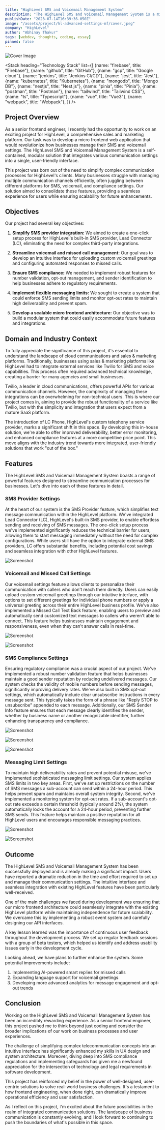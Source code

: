 ```yaml
---
title: "HighLevel SMS and Voicemail Management System"
description: "The HighLevel SMS and Voicemail Management System is a micro frontend web application designed to streamline communication settings for businesses. It integrates SMS provider configuration, voicemail and missed call handling, compliance settings, and messaging limits into a single, user-friendly interface."
publishDate: "2023-07-14T16:39:36.050Z"
image: "/assets/project/hl-advanced-settings-mf/cover.jpeg"
company: "HighLevel"
author: "Abhinay Thakur"
tags: [webdev, thoughts, coding, essay]
pinned: false
---
```


![Cover Image](/assets/project/hl-advanced-settings-mf/cover.jpeg)

<Stack 
  heading="Technology Stack"
  list={[
    {name: "firebase", title: "Firebase"},
    {name: "github", title: "GitHub"},
    {name: "gcp", title: "Google cloud"},
    {name: "jenkins", title: "Jenkins CI/CD"},
    {name: "jest", title: "Jest"},
    {name: "kubernetes", title: "Kubernetes"},
    {name: "mongodb", title: "Mongo DB"},
    {name: "nestjs", title: "Nest.js"},
    {name: "pinia", title: "Pinia"},
    {name: "postman", title: "Postman"},
    {name: "tailwind", title: "Tailwind CSS"},
    {name: "ts", title: "Typescript"},
    {name: "vue", title: "Vue3"},
    {name: "webpack", title: "Webpack"},
  ]}
/>

## Project Overview

As a senior frontend engineer, I recently had the opportunity to work on an exciting project for HighLevel, a comprehensive sales and marketing platform. Our task was to develop a micro frontend web application that would revolutionize how businesses manage their SMS and voicemail settings. The HighLevel SMS and Voicemail Management System is a self-contained, modular solution that integrates various communication settings into a single, user-friendly interface.

This project was born out of the need to simplify complex communication processes for HighLevel's clients. Many businesses struggle with managing multiple communication channels efficiently, often juggling between different platforms for SMS, voicemail, and compliance settings. Our solution aimed to consolidate these features, providing a seamless experience for users while ensuring scalability for future enhancements.

## Objectives

Our project had several key objectives:

1. **Simplify SMS provider integration:** We aimed to create a one-click setup process for HighLevel's built-in SMS provider, Lead Connector (LC), eliminating the need for complex third-party integrations.

2. **Streamline voicemail and missed call management:** Our goal was to develop an intuitive interface for uploading custom voicemail greetings and configuring automated responses to missed calls.

3. **Ensure SMS compliance:** We needed to implement robust features for number validation, opt-out management, and sender identification to help businesses adhere to regulatory requirements.

4. **Implement flexible messaging limits:** We sought to create a system that could enforce SMS sending limits and monitor opt-out rates to maintain high deliverability and prevent spam.

5. **Develop a scalable micro frontend architecture:** Our objective was to build a modular system that could easily accommodate future features and integrations.

## Domain and Industry Context

To fully appreciate the significance of this project, it's essential to understand the landscape of cloud communications and sales & marketing platforms. Traditionally, businesses using sales & marketing platforms like HighLevel had to integrate external services like Twilio for SMS and voice capabilities. This process often required advanced technical knowledge, creating a barrier for many agencies and small businesses.

Twilio, a leader in cloud communications, offers powerful APIs for various communication channels. However, the complexity of managing these integrations can be overwhelming for non-technical users. This is where our project comes in, aiming to provide the robust functionality of a service like Twilio, but with the simplicity and integration that users expect from a mature SaaS platform.

The introduction of LC Phone, HighLevel's custom telephony service provider, marks a significant shift in this space. By developing this in-house solution, we're able to offer improved deliverability, better error monitoring, and enhanced compliance features at a more competitive price point. This move aligns with the industry trend towards more integrated, user-friendly solutions that work "out of the box."

## Features

The HighLevel SMS and Voicemail Management System boasts a range of powerful features designed to streamline communication processes for businesses. Let's dive into each of these features in detail.

### SMS Provider Settings

At the heart of our system is the SMS Provider feature, which simplifies text message communication within the HighLevel platform. We've integrated Lead Connector (LC), HighLevel's built-in SMS provider, to enable effortless sending and receiving of SMS messages. The one-click setup process we've implemented significantly reduces the technical barrier for users, allowing them to start messaging immediately without the need for complex configurations. While users still have the option to integrate external SMS providers, LC offers substantial benefits, including potential cost savings and seamless integration with other HighLevel features.

<p><img src="/assets/project/hl-advanced-settings-mf/ss1.png" alt="Screenshot" class="project-screenshot"/></p>

### Voicemail and Missed Call Settings

Our voicemail settings feature allows clients to personalize their communication with callers who don't reach them directly. Users can easily upload custom voicemail greetings through our intuitive interface, with options to set different greetings for individual phone numbers or apply a universal greeting across their entire HighLevel business profile. We've also implemented a Missed Call Text Back feature, enabling users to preview and automatically send customized text messages to callers who weren't able to connect. This feature helps businesses maintain engagement and responsiveness, even when they can't answer calls in real-time.

<p><img src="/assets/project/hl-advanced-settings-mf/ss2.png" alt="Screenshot" class="project-screenshot"/></p>

<p><img src="/assets/project/hl-advanced-settings-mf/ss3.png" alt="Screenshot" class="project-screenshot"/></p>

### SMS Compliance Settings

Ensuring regulatory compliance was a crucial aspect of our project. We've implemented a robust number validation feature that helps businesses maintain a good sender reputation by reducing undelivered messages. Our system checks the validity of mobile numbers before sending messages, significantly improving delivery rates. We've also built in SMS opt-out settings, which automatically include clear unsubscribe instructions in every message sent. This typically takes the form of a phrase like "Reply STOP to unsubscribe" appended to each message. Additionally, our SMS Sender Info feature ensures that each message clearly identifies the sender, whether by business name or another recognizable identifier, further enhancing transparency and compliance.

<p><img src="/assets/project/hl-advanced-settings-mf/ss4.png" alt="Screenshot" class="project-screenshot"/></p>

<p><img src="/assets/project/hl-advanced-settings-mf/ss5.png" alt="Screenshot" class="project-screenshot"/></p>

<p><img src="/assets/project/hl-advanced-settings-mf/ss6.png" alt="Screenshot" class="project-screenshot"/></p>

### Messaging Limit Settings

To maintain high deliverability rates and prevent potential misuse, we've implemented sophisticated messaging limit settings. Our system applies SMS limits in two key areas. First, we've set up restrictions on the number of SMS messages a sub-account can send within a 24-hour period. This helps prevent spam and maintains overall system integrity. Second, we've implemented a monitoring system for opt-out rates. If a sub-account's opt-out rate exceeds a certain threshold (typically around 2%), the system automatically locks the account for a 24-hour period, preventing further SMS sends. This feature helps maintain a positive reputation for all HighLevel users and encourages responsible messaging practices.

<p><img src="/assets/project/hl-advanced-settings-mf/ss7.png" alt="Screenshot" class="project-screenshot"/></p>

<p><img src="/assets/project/hl-advanced-settings-mf/ss8.png" alt="Screenshot" class="project-screenshot"/></p>

## Outcome

The HighLevel SMS and Voicemail Management System has been successfully deployed and is already making a significant impact. Users have reported a dramatic reduction in the time and effort required to set up and manage their communication settings. The intuitive interface and seamless integration with existing HighLevel features have been particularly well-received.

One of the main challenges we faced during development was ensuring that our micro frontend architecture could seamlessly integrate with the existing HighLevel platform while maintaining independence for future scalability. We overcame this by implementing a robust event system and carefully designing our API interfaces.

A key lesson learned was the importance of continuous user feedback throughout the development process. We set up regular feedback sessions with a group of beta testers, which helped us identify and address usability issues early in the development cycle.

Looking ahead, we have plans to further enhance the system. Some potential improvements include:

1. Implementing AI-powered smart replies for missed calls
2. Expanding language support for voicemail greetings
3. Developing more advanced analytics for message engagement and opt-out trends

## Conclusion

Working on the HighLevel SMS and Voicemail Management System has been an incredibly rewarding experience. As a senior frontend engineer, this project pushed me to think beyond just coding and consider the broader implications of our work on business processes and user experiences.

The challenge of simplifying complex telecommunication concepts into an intuitive interface has significantly enhanced my skills in UX design and system architecture. Moreover, diving deep into SMS compliance regulations and implementing safeguards has given me a newfound appreciation for the intersection of technology and legal requirements in software development.

This project has reinforced my belief in the power of well-designed, user-centric solutions to solve real-world business challenges. It's a testament to how frontend engineering, when done right, can dramatically improve operational efficiency and user satisfaction.

As I reflect on this project, I'm excited about the future possibilities in the realm of integrated communication solutions. The landscape of business communication is constantly evolving, and I look forward to continuing to push the boundaries of what's possible in this space.